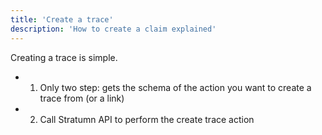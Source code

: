 ```yaml
---
title: 'Create a trace'
description: 'How to create a claim explained'
---
```


Creating a trace is simple. 
  - 1. Only two step: gets the schema of the action you want to create a trace from (or a link) 
  - 2. Call Stratumn API to perform the create trace action   
